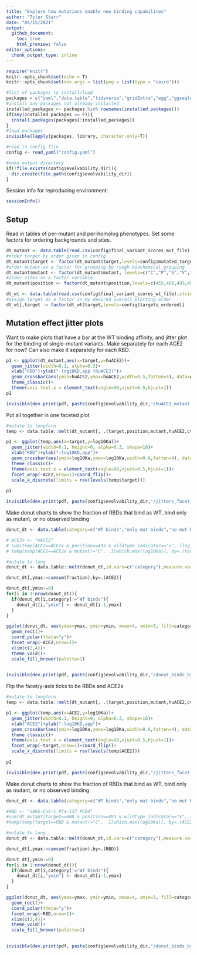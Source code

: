 ```yaml
---
title: "Explore how mutations enable new binding capabilites"
author: "Tyler Starr"
date: "04/15/2021"
output:
  github_document:
    toc: true
    html_preview: false
editor_options: 
  chunk_output_type: inline
---
```



```r
require("knitr")
knitr::opts_chunk$set(echo = T)
knitr::opts_chunk$set(dev.args = list(png = list(type = "cairo")))

#list of packages to install/load
packages = c("yaml","data.table","tidyverse","gridExtra","egg","ggseqlogo")
#install any packages not already installed
installed_packages <- packages %in% rownames(installed.packages())
if(any(installed_packages == F)){
  install.packages(packages[!installed_packages])
}
#load packages
invisible(lapply(packages, library, character.only=T))

#read in config file
config <- read_yaml("config.yaml")

#make output directory
if(!file.exists(config$evolvability_dir)){
  dir.create(file.path(config$evolvability_dir))
}
```
Session info for reproducing environment:
```r
sessionInfo()
```

## Setup

Read in tables of per-mutant and per-homolog phenotypes. Set some factors for ordering backgrounds and sites.

```r
dt_mutant <- data.table(read.csv(config$final_variant_scores_mut_file),stringsAsFactors=F)
#order target by order given in config
dt_mutant$target <- factor(dt_mutant$target,levels=config$mutated_targets_ordered)
#order mutant as a factor for grouping by rough biochemical grouping
dt_mutant$mutant <- factor(dt_mutant$mutant, levels=c("C","P","G","V","M","L","I","A","F","W","Y","T","S","N","Q","E","D","H","K","R"))
#order sites as a factor variable
dt_mutant$position <- factor(dt_mutant$position,levels=c(455,486,493,494,498,501))

dt_wt <- data.table(read.csv(config$final_variant_scores_wt_file),stringsAsFactors=F)
#assign target as a factor in my desired overall plotting order
dt_wt[,target := factor(dt_wt$target,levels=config$targets_ordered)]

```

## Mutation effect jitter plots

Want to make plots that have a bar at the WT binding affinity, and jitter plot for the binding of single-mutant variants. Make separately for each ACE2 for now? Can also make it separately for each RBD.

```r

p1 <- ggplot(dt_mutant,aes(x=target,y=huACE2))+
  geom_jitter(width=0.1, alpha=0.3)+
  xlab("RBD")+ylab("-log10KD,app (huACE2)")+
  geom_crossbar(aes(ymin=huACE2,ymax=huACE2,width=0.5,fatten=5), data=dt_mutant[position==493 & wildtype_indicator=="x",],color="red")+
  theme_classic()+
  theme(axis.text.x = element_text(angle=90,vjust=0.5,hjust=1))
p1

invisible(dev.print(pdf, paste(config$evolvability_dir,"/huACE2_mutant-jitter.pdf",sep=""),useDingbats=F))
```


Put all together in one faceted plot

```r
#mutate to longform
temp <- data.table::melt(dt_mutant[, .(target,position,mutant,huACE2,cvACE2,pgACE2,mACE2,RaACE2.787,RaACE2.9479,RsACE2.3364,RsACE2.1434,wildtype_indicator)],id.vars=c("target","position","mutant","wildtype_indicator"),measure.vars=c("huACE2","cvACE2","pgACE2","mACE2","RaACE2.787","RaACE2.9479","RsACE2.3364","RsACE2.1434"),variable.name="ACE2",value.name="log10Ka")

p1 <- ggplot(temp,aes(x=target,y=log10Ka))+
  geom_jitter(width=0.1, height=0, alpha=0.3, shape=16)+
  xlab("RBD")+ylab("-log10KD,app")+
  geom_crossbar(aes(ymin=log10Ka,ymax=log10Ka,width=0.6,fatten=4), data=temp[position==493 & wildtype_indicator=="x",],color="red")+
  theme_classic()+
  theme(axis.text.x = element_text(angle=90,vjust=0.5,hjust=1))+
  facet_wrap(~ACE2,nrow=1)+coord_flip()+
  scale_x_discrete(limits = rev(levels(temp$target)))
  
p1

invisible(dev.print(pdf, paste(config$evolvability_dir,"/jitters_facet_by_ACE2.pdf",sep=""),useDingbats=F))
```

Make donut charts to show the fraction of RBDs that bind as WT, bind only as mutant, or no observed binding

```r
donut_dt <- data.table(category=c("WT binds","only mut binds","no mut binds"), huACE2=c(10/14,2/14,2/14), cvACE2=c(2/14,7/14,5/14), pgACE2=c(7/14,2/14,5/14), mACE2=c(7/14,5/14,2/14), RaACE2.787=c(8/14,4/14,2/14), RaACE2.9479=c(11/14,1/14,2/14), RsACE2.3364=c(4/14,8/14,2/14), RsACE2.1434=c(3/14,5/14,6/14))

# ACE2x <- "mACE2"
# sum(temp[ACE2==ACE2x & position==493 & wildtype_indicator=="x",.(log10Ka)]>6)
# temp[temp[ACE2==ACE2x & mutant!="C", .I[which.max(log10Ka)], by=.(target)]$V1] #see how many have a mutant >6, subtract # wt above

#mutate to long
donut_dt <- data.table::melt(donut_dt,id.vars=c("category"),measure.vars=c("huACE2","cvACE2","pgACE2","mACE2","RaACE2.787","RaACE2.9479","RsACE2.3364","RsACE2.1434"),variable.name="ACE2",value.name="fraction")

donut_dt[,ymax:=cumsum(fraction),by=.(ACE2)]

donut_dt[,ymin:=0]
for(i in 1:nrow(donut_dt)){
  if(donut_dt[i,category]!="WT binds"){
    donut_dt[i,"ymin"] <- donut_dt[i-1,ymax]
  }
}

ggplot(donut_dt, aes(ymax=ymax, ymin=ymin, xmax=4, xmin=3, fill=category))+
  geom_rect()+
  coord_polar(theta="y")+
  facet_wrap(~ACE2,nrow=1)+
  xlim(c(2,4))+
  theme_void()+
  scale_fill_brewer(palette=1)
  

invisible(dev.print(pdf, paste(config$evolvability_dir,"/donut_binds_by_ACE2.pdf",sep=""),useDingbats=F))
```

Flip the facet/y-axis ticks to be RBDs and ACE2s

```r
#mutate to longform
temp <- data.table::melt(dt_mutant[, .(target,position,mutant,huACE2,cvACE2,pgACE2,RaACE2.787,RaACE2.9479,RsACE2.3364,RsACE2.1434,wildtype_indicator)],id.vars=c("target","position","mutant","wildtype_indicator"),measure.vars=c("huACE2","cvACE2","pgACE2","RaACE2.787","RaACE2.9479","RsACE2.3364","RsACE2.1434"),variable.name="ACE2",value.name="log10Ka")

p1 <- ggplot(temp,aes(x=ACE2,y=log10Ka))+
  geom_jitter(width=0.1, height=0, alpha=0.3, shape=16)+
  xlab("ACE2")+ylab("-log10KD,app")+
  geom_crossbar(aes(ymin=log10Ka,ymax=log10Ka,width=0.6,fatten=4), data=temp[position==493 & wildtype_indicator=="x",],color="red")+
  theme_classic()+
  theme(axis.text.x = element_text(angle=90,vjust=0.5,hjust=1))+
  facet_wrap(~target,nrow=1)+coord_flip()+
  scale_x_discrete(limits = rev(levels(temp$ACE2)))
  
p1

invisible(dev.print(pdf, paste(config$evolvability_dir,"/jitters_facet_by_RBD.pdf",sep=""),useDingbats=F))
```

Make donut charts to show the fraction of RBDs that bind as WT, bind only as mutant, or no observed binding

```r
donut_dt <- data.table(category=c("WT binds","only mut binds","no mut binds"), AncSarbecovirus=c(1/7,4/7,2/7), BM4831=c(0/7,0/7,7/7), BtKY72=c(2/7,2/7,3/7), AncAsia=c(4/7,2/7,1/7), AncSARS2a=c(6/7,1/7,0/7), GDPangolin=c(4/7,2/7,1/7), AncSARS2c=c(5/7,2/7,0/7), SARS2=c(4/7,3/7,0/7), RaTG13=c(2/7,5/7,0/7), AncSARS1a=c(1/7,5/7,1/7), Rs7327=c(4/7,3/7,0/7), SARS1Urbani=c(7/7,0/7,0/7), SARS1PC4_137=c(5/7,1/7,1/7), AncClade2=c(0/7,0/7,7/7))

#RBD <- "SARS-CoV-1_PC4-137_PC04"
#sum(dt_mutant[target==RBD & position==493 & wildtype_indicator=="x",.(huACE2,cvACE2,pgACE2,RaACE2.787,RaACE2.9479,RsACE2.3364,RsACE2.1434)]>6)
#temp[temp[target==RBD & mutant!="C", .I[which.max(log10Ka)], by=.(ACE2)]$V1]

#mutate to long
donut_dt <- data.table::melt(donut_dt,id.vars=c("category"),measure.vars=c("AncSarbecovirus","BM4831","BtKY72","AncAsia","AncSARS2a","GDPangolin","AncSARS2c","SARS2", "RaTG13", "AncSARS1a", "Rs7327", "SARS1Urbani", "SARS1PC4_137", "AncClade2"),variable.name="RBD",value.name="fraction")

donut_dt[,ymax:=cumsum(fraction),by=.(RBD)]

donut_dt[,ymin:=0]
for(i in 1:nrow(donut_dt)){
  if(donut_dt[i,category]!="WT binds"){
    donut_dt[i,"ymin"] <- donut_dt[i-1,ymax]
  }
}

ggplot(donut_dt, aes(ymax=ymax, ymin=ymin, xmax=4, xmin=3, fill=category))+
  geom_rect()+
  coord_polar(theta="y")+
  facet_wrap(~RBD,nrow=1)+
  xlim(c(2,4))+
  theme_void()+
  scale_fill_brewer(palette=1)
  

invisible(dev.print(pdf, paste(config$evolvability_dir,"/donut_binds_by_RBD.pdf",sep=""),useDingbats=F))
```
